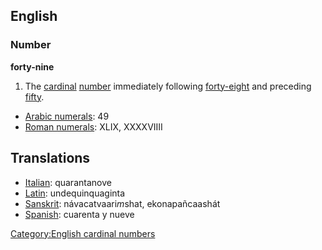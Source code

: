 == English ==
=== Number ===
'''forty-nine'''

#The [[cardinal]] [[number]] immediately following [[forty-eight]] and preceding [[fifty]].

*[[w:Arabic Numerals|Arabic numerals]]: 49
*[[w:Roman numerals|Roman numerals]]: XLIX, XXXXVIIII
 
==Translations==
*[[Italian]]: quarantanove
*[[Latin]]: undequinquaginta
*[[Sanskrit]]: návacatvaari''m''shat, ekonapañcaashát
*[[Spanish]]: cuarenta y nueve

[[Category:English cardinal numbers]]